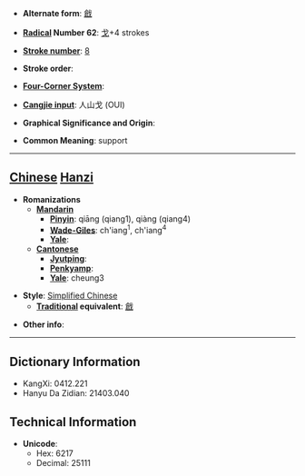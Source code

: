 * '''Alternate form''': [[戧]]

* '''[[Wiktionary:Chinese radical index| Radical]] Number 62''': [[Wiktionary:Chinese radical index 戈|戈]]+4 strokes

* '''[[Wiktionary:Chinese total strokes index|Stroke number]]''': [[Wiktionary:Chinese total strokes index 8|8]]

* '''Stroke order''': 

* '''[[Wiktionary:Chinese four corner index|Four-Corner System]]''': 

* '''[[Wiktionary:Chinese Cangjie index|Cangjie input]]''': 人山戈 (OUI)

* '''Graphical Significance and Origin''': 

* '''Common Meaning''': support

----

== [[Chinese]] [[Hanzi]] ==

* '''Romanizations'''
** '''[[Mandarin]]'''
*** '''[[Pinyin]]''': qiāng (qiang1), qiàng (qiang4)
*** '''[[Wade-Giles]]''': ch'iang<sup>1</sup>, ch'iang<sup>4</sup>
*** '''[[Yale]]''': 
** '''[[Cantonese]]'''
*** '''[[Jyutping]]''':
*** '''[[Penkyamp]]''': 
*** '''[[Yale]]''': cheung3

* '''Style''': [[Simplified Chinese]] 
** '''[[Traditional Chinese|Traditional]] equivalent''': [[戧]]

* '''Other info''': 

----

== Dictionary Information ==

* KangXi: 0412.221
* Hanyu Da Zidian: 21403.040

== Technical Information ==

* '''Unicode''':
** Hex: 6217
** Decimal: 25111